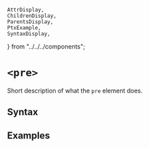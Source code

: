     AttrDisplay,
    ChildrenDisplay,
    ParentsDisplay,
    PtxExample,
    SyntaxDisplay,
} from "../../../components";

# `<pre>`

Short description of what the `pre` element does.

## Syntax

<SyntaxDisplay name="pre" />

## Examples

    